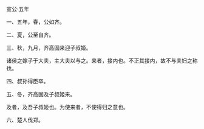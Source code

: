 

宣公·五年

一、五年，春，公如齐。

二、夏，公至自齐。

三、秋，九月，齐高固来迎子叔姬。

诸侯之嫁子于大夫，主大夫以与之。来者，接内也。不正其接内，故不与夫妇之称也。

四、叔孙得臣卒。

五、冬，齐高固及子叔姬来。

及者，及吾子叔姬也。为使来者，不使得归之意也。

六、楚人伐郑。


